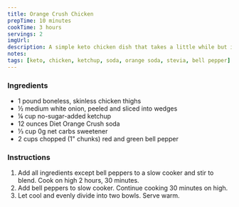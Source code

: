 ```yaml
---
title: Orange Crush Chicken
prepTime: 10 minutes
cookTime: 3 hours
servings: 2
imgUrl:
description: A simple keto chicken dish that takes a little while but is really easy and hands off.
notes:
tags: [keto, chicken, ketchup, soda, orange soda, stevia, bell pepper]
---
```


### Ingredients

- 1 pound boneless, skinless chicken thighs
- ½ medium white onion, peeled and sliced into wedges
- ¼ cup no-sugar-added ketchup
- 12 ounces Diet Orange Crush soda
- ⅓ cup 0g net carbs sweetener
- 2 cups chopped (1" chunks) red and green bell pepper

### Instructions

1. Add all ingredients except bell peppers to a slow cooker and stir to blend. Cook on high 2 hours, 30 minutes.
1. Add bell peppers to slow cooker. Continue cooking 30 minutes on high.
1. Let cool and evenly divide into two bowls. Serve warm.
